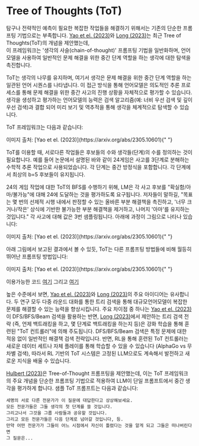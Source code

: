 # Tree of Thoughts (ToT)


탐구나 전략적인 예측이 필요한 복잡한 작업들을 해결하기 위해서는 기존의 단순한 프롬프팅 기법으로는 부족합니다. [Yao et el. (2023)](https://arxiv.org/abs/2305.10601)와 [Long (2023)](https://arxiv.org/abs/2305.08291)는 최근 Tree of Thoughts(ToT)의 개념을 제안했는데,  
이 프레임워크는 '생각의 사슬(chain-of-thought)' 프롬프팅 기법을 일반화하며, 언어모델을 사용하여 일반적인 문제 해결을 위한 중간 단계 역할을 하는 생각에 대한 탐색을 촉진합니다.

ToT는 생각의 나무를 유지하며, 여기서 생각은 문제 해결을 위한 중간 단계 역할을 하는 일관된 언어 시퀀스를 나타냅니다.
이 접근 방식을 통해 언어모델은 의도적인 추론 프로세스를 통해 문제 해결을 위한 중간 사고의 진행 상황을 자체적으로 평가할 수 있습니다.
생각을 생성하고 평가하는 언어모델의 능력은 검색 알고리즘(예: 너비 우선 검색 및 깊이 우선 검색)과 결합 되어 미리 보기 및 역추적을 통해 생각을 체계적으로 탐색할 수 있습니다.

ToT 프레임워크는 다음과 같습니다:

<Screenshot src={TOT} alt="TOT" />
이미지 출처: [Yao et el. (2023)](https://arxiv.org/abs/2305.10601){" "}

ToT를 이용할 때, 서로다른 작업들은 후보들의 수와 생각들(단계)의 수를 정의하는 것이 필요합니다.
예를 들어 논문에서 설명된 바와 같이 24게임은 사고를 3단계로 분해하는 수학적 추론 작업으로 사용되었습니다. 각 단계는 중간 방정식을 포함합니다. 각 단계에서 최상의 b=5 후보들이 유지됩니다.

24의 게임 작업에 대한 ToT의 BFS를 수행하기 위해, LM은 각 사고 후보를 "확실함/아마/불가능"에 대해 24에 도달하는 것을 평가하도록 요구됩니다. 저자들이 말하길, "목표는 몇 번의 선제적 시행 내에서 판정할 수 있는 올바른 부분 해결책을 촉진하고, '너무 크거나/작은' 상식에 기반한 불가능한 부분 해결책을 제거하고, 나머지 '아마'를 유지하는 것입니다." 각 사고에 대해 값은 3번 샘플링됩니다. 아래에 과정이 그림으로 나타나 있습니다:

<Screenshot src={TOT2} alt="TOT2" />
이미지 출처: [Yao et el. (2023)](https://arxiv.org/abs/2305.10601){" "}

아래 그림에서 보고된 결과에서 볼 수 있듯, ToT는 다른 프롬프팅 방법들에 비해 월등히 뛰어난 프롬프팅 방법입니다:

<Screenshot src={TOT3} alt="TOT3" />
이미지 출처: [Yao et el. (2023)](https://arxiv.org/abs/2305.10601){" "}

이용가능한 코드 [여기](https://github.com/princeton-nlp/tree-of-thought-llm) 그리고 [여기](https://github.com/jieyilong/tree-of-thought-puzzle-solver)

높은 수준에서 보면, [Yao et el. (2023)](https://arxiv.org/abs/2305.10601)와 [Long (2023)](https://arxiv.org/abs/2305.08291)의 주요 아이디어는 유사합니다. 
두 연구 모두 다중 라운드 대화를 통한 트리 검색을 통해 대규모언어모델이 복잡한 문제를 해결할 수 있는 
능력을 향상시킵니다. 주요 차이점 중 하나는 [Yao et el. (2023)](https://arxiv.org/abs/2305.10601)이
DFS/BFS/Beam 검색을 활용하는 반면, [Long (2023)](https://arxiv.org/abs/2305.08291)에서 제안하는
트리 검색 전략 (즉, 언제 백트래킹을 하고, 몇 단계로 백트래킹을 하는지 등)은 강화 학습을 통해 훈련된
"ToT 컨트롤러"에 의해 주도됩니다. DFS/BFS/Beam 검색은 특정 문제에 대한 적응 없이 일반적인 해결책 검색
전략입니다. 반면, RL을 통해 훈련된 ToT 컨트롤러는 새로운 데이터 세트나 자체 플레이를 통해 학습할 수 있을
수 있습니다 (AlphaGo vs 무차별 검색), 따라서 RL 기반의 ToT 시스템은 고정된 LLM으로도 계속해서 발전하고
새로운 지식을 배울 수 있습니다.

[Hulbert (2023)](https://github.com/dave1010/tree-of-thought-prompting)은 Tree-of-Thought 프롬프팅을 제안했는데, 이는 ToT 프레임워크의 주요 개념을
단순한 프롬프팅 기법으로 적용하여 LLM이 단일 프롬프트에서 중간 생각을 평가하게 합니다.
샘플 ToT 프롬프트는 다음과 같습니다:

```
세명의 서로 다른 전문가가 이 질문에 대답한다고 상상해보세요.
모든 전문가들은 그들 생각의 첫 단계를 쓸 것입니다.
그리고나서 그것을 그룹 사람들과 공유할 것입니다.
그리고 모든 전문가들은 다음 단계로 넘아갈 것입니다, 등.
만약 어떤 전문가가 그들이 어느 시점에서 자신이 틀렸다는 것을 알게 되고 그들은 떠나버린다면
그 질문은...
```
